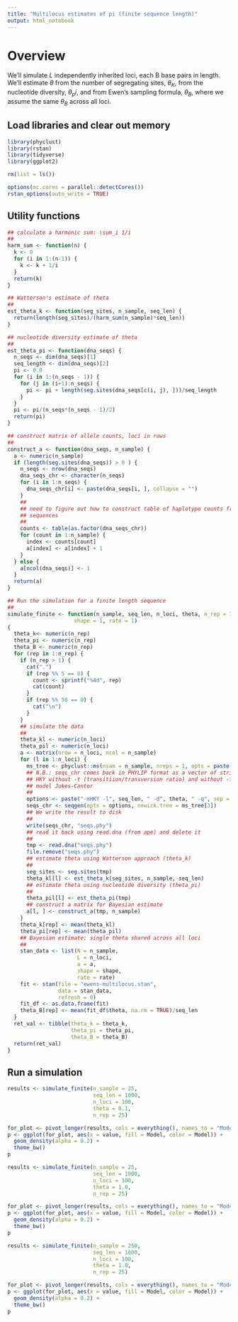 ```yaml
---
title: "Multilocus estimates of pi (finite sequence length)"
output: html_notebook
---
```


# Overview

We'll simulate $L$ independently inherited loci, each B base pairs in length. We'll estimate $\theta$ from the number of segregating sites, $\theta_K$, from the nucleotide diversity, $\theta_pi$, and from Ewen's sampling formula, $\theta_B$, where we assume the same $\theta_B$ across all loci.

## Load libraries and clear out memory

```r
library(phyclust)
library(rstan)
library(tidyverse)
library(ggplot2)

rm(list = ls())

options(mc.cores = parallel::detectCores())
rstan_options(auto_write = TRUE)
```

## Utility functions

```r
## calculate a harmonic sum: \sum_i 1/i
##
harm_sum <- function(n) {
  k <- 0
  for (i in 1:(n-1)) {
    k <- k + 1/i
  }
  return(k)
}

## Watterson's estimate of theta
##
est_theta_k <- function(seg_sites, n_sample, seq_len) {
  return(length(seg_sites)/(harm_sum(n_sample)*seq_len))
}

## nucleotide diversity estimate of theta
##
est_theta_pi <- function(dna_seqs) {
  n_seqs <- dim(dna_seqs)[1]
  seq_length <- dim(dna_seqs)[2]
  pi <- 0.0 
  for (i in 1:(n_seqs - 1)) {
    for (j in (i+1):n_seqs) {
      pi <- pi + length(seg.sites(dna_seqs[c(i, j), ]))/seq_length
    }
  }
  pi <- pi/(n_seqs*(n_seqs - 1)/2)
  return(pi)
}

## construct matrix of allele counts, loci in rows
##
construct_a <- function(dna_seqs, n_sample) {
  a <- numeric(n_sample)
  if (length(seg.sites(dna_seqs)) > 0 ) {
    n_seqs <- nrow(dna_seqs)
    dna_seqs_chr <- character(n_seqs)
    for (i in 1:n_seqs) {
      dna_seqs_chr[i] <- paste(dna_seqs[i, ], collapse = "")
    }
    ##
    ## need to figure out how to construct table of haplotype counts from table of 
    ## sequences
    ##
    counts <- table(as.factor(dna_seqs_chr))
    for (count in 1:n_sample) {
      index <- counts[count]
      a[index] <- a[index] + 1
    }
  } else {
    a[ncol(dna_seqs)] <- 1
  }
  return(a)
}

## Run the simulation for a finite length sequence
##
simulate_finite <- function(n_sample, seq_len, n_loci, theta, n_rep = 1,
                     shape = 1, rate = 1) 
{
  theta_k<- numeric(n_rep)
  theta_pi <- numeric(n_rep)
  theta_B <- numeric(n_rep)
  for (rep in 1:n_rep) {
    if (n_rep > 1) {
      cat(".")
      if (rep %% 5 == 0) {
        count <- sprintf("%4d", rep)
        cat(count)
      }
      if (rep %% 50 == 0) {
        cat("\n")
      }
    }
    ## simulate the data
    ##
    theta_kl <- numeric(n_loci)
    theta_pil <- numeric(n_loci)
    a <- matrix(nrow = n_loci, ncol = n_sample)
    for (l in 1:n_loci) {
      ms_tree <- phyclust::ms(nsam = n_sample, nreps = 1, opts = paste("-T"))
      ## N.B.: seqs_chr comes back in PHYLIP format as a vector of strings (including the taxon)
      ## HKY without -t (transitiion/transversion ratio) and without -f (frequencies) makes the
      ## model Jukes-Cantor
      ##
      options <- paste("-mHKY -l", seq_len, " -d", theta, " -q", sep = "")
      seqs_chr <- seqgen(opts = options, newick.tree = ms_tree[3])
      ## We write the result to disk
      ##
      write(seqs_chr, "seqs.phy")
      ## read it back using read.dna (from ape) and delete it
      ##
      tmp <- read.dna("seqs.phy")
      file.remove("seqs.phy")
      ## estimate theta using Watterson approach (theta_k)
      ##
      seg_sites <- seg.sites(tmp)
      theta_kl[l] <- est_theta_k(seg_sites, n_sample, seq_len)
      ## estimate theta using nucleotide diversity (theta_pi)
      ##
      theta_pil[l] <- est_theta_pi(tmp)
      ## construct a matrix for Bayesian estimate
      a[l, ] <- construct_a(tmp, n_sample)
    }
    theta_k[rep] <- mean(theta_kl)
    theta_pi[rep] <- mean(theta_pil)
    ## Bayesian estimate: single theta shared across all loci
    ##
    stan_data <- list(N = n_sample,
                      L = n_loci,
                      a = a,
                      shape = shape,
                      rate = rate) 
    fit <- stan(file = "ewens-multilocus.stan",
                data = stan_data,
                refresh = 0)
    fit_df <- as.data.frame(fit)
    theta_B[rep] <- mean(fit_df$theta, na.rm = TRUE)/seq_len
  }
  ret_val <- tibble(theta_k = theta_k,
                    theta_pi = theta_pi,
                    theta_B = theta_B)
  return(ret_val)
}
```

## Run a simulation

```r
results <- simulate_finite(n_sample = 25,
                           seq_len = 1000,
                           n_loci = 100,
                           theta = 0.1,
                           n_rep = 25)

for_plot <- pivot_longer(results, cols = everything(), names_to = "Model")
p <- ggplot(for_plot, aes(x = value, fill = Model, color = Model)) +
  geom_density(alpha = 0.2) +
  theme_bw()
p
```

```r
results <- simulate_finite(n_sample = 25,
                           seq_len = 1000,
                           n_loci = 100,
                           theta = 1.0,
                           n_rep = 25)

for_plot <- pivot_longer(results, cols = everything(), names_to = "Model")
p <- ggplot(for_plot, aes(x = value, fill = Model, color = Model)) +
  geom_density(alpha = 0.2) +
  theme_bw()
p
```


```r
results <- simulate_finite(n_sample = 250,
                           seq_len = 1000,
                           n_loci = 100,
                           theta = 1.0,
                           n_rep = 25)

for_plot <- pivot_longer(results, cols = everything(), names_to = "Model")
p <- ggplot(for_plot, aes(x = value, fill = Model, color = Model)) +
  geom_density(alpha = 0.2) +
  theme_bw()
p
```

